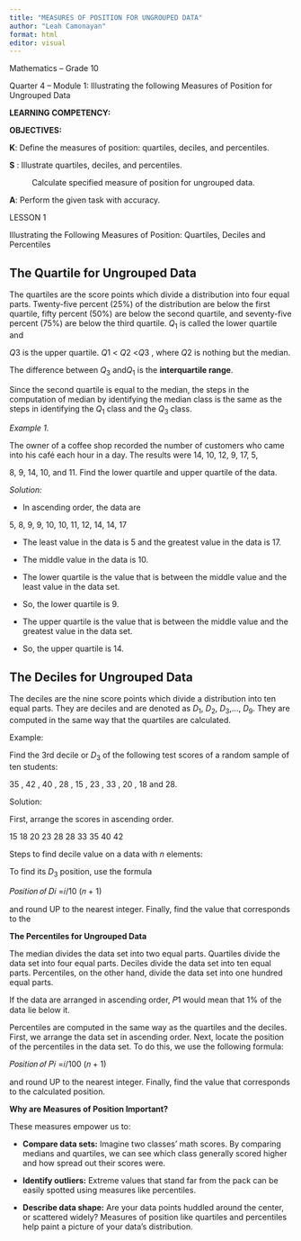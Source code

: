 ```yaml
---
title: "MEASURES OF POSITION FOR UNGROUPED DATA"
author: "Leah Camonayan"
format: html
editor: visual
---
```


Mathematics -- Grade 10

Quarter 4 -- Module 1: Illustrating the following Measures of Position for Ungrouped Data

**LEARNING COMPETENCY:**

**OBJECTIVES:**

**K**: Define the measures of position: quartiles, deciles, and percentiles.

**S** : Illustrate quartiles, deciles, and percentiles.

:   Calculate specified measure of position for ungrouped data.

**A**: Perform the given task with accuracy.

LESSON 1

Illustrating the Following Measures of Position: Quartiles, Deciles and Percentiles

## The Quartile for Ungrouped Data

The quartiles are the score points which divide a distribution into four equal parts. Twenty-five percent (25%) of the distribution are below the first quartile, fifty percent (50%) are below the second quartile, and seventy-five percent (75%) are below the third quartile. *Q*~1~ is called the lower quartile and

*Q*3 is the upper quartile. *Q*1 \< *Q*2 \<*Q*3 , where *Q*2 is nothing but the median.

The difference between *Q*~3~ and*Q*~1~ is the **interquartile range**.

Since the second quartile is equal to the median, the steps in the computation of median by identifying the median class is the same as the steps in identifying the *Q*~1~ class and the *Q*~3~ class.

*Example 1.*

The owner of a coffee shop recorded the number of customers who came into his café each hour in a day. The results were 14, 10, 12, 9, 17, 5,

8, 9, 14, 10, and 11. Find the lower quartile and upper quartile of the data.

*Solution:*

-   In ascending order, the data are

5, 8, 9, 9, 10, 10, 11, 12, 14, 14, 17

-   The least value in the data is 5 and the greatest value in the data is 17.

-   The middle value in the data is 10.

-   The lower quartile is the value that is between the middle value and the least value in the data set.

-   So, the lower quartile is 9.

-   The upper quartile is the value that is between the middle value and the greatest value in the data set.

-   So, the upper quartile is 14.

## The Deciles for Ungrouped Data

The deciles are the nine score points which divide a distribution into ten equal parts. They are deciles and are denoted as *D*~1~, *D*~2~, *D*~3~,..., *D*~9~. They are computed in the same way that the quartiles are calculated.

Example:

Find the 3rd decile or *D*~3~ of the following test scores of a random sample of ten students:

35 , 42 , 40 , 28 , 15 , 23 , 33 , 20 , 18 and 28.

Solution:

First, arrange the scores in ascending order.

15 18 20 23 28 28 33 35 40 42

Steps to find decile value on a data with *n* elements:

To find its *D*~3~ position, use the formula

𝑃𝑜𝑠𝑖𝑡𝑖𝑜𝑛 𝑜𝑓 𝐷𝑖 =𝑖/10 (𝑛 + 1)

and round UP to the nearest integer. Finally, find the value that corresponds to the

**The Percentiles for Ungrouped Data**

The median divides the data set into two equal parts. Quartiles divide the data set into four equal parts. Deciles divide the data set into ten equal parts. Percentiles, on the other hand, divide the data set into one hundred equal parts.

If the data are arranged in ascending order, 𝑃1 would mean that 1% of the data lie below it.

Percentiles are computed in the same way as the quartiles and the deciles. First, we arrange the data set in ascending order. Next, locate the position of the percentiles in the data set. To do this, we use the following formula:

𝑃𝑜𝑠𝑖𝑡𝑖𝑜𝑛 𝑜𝑓 𝑃𝑖 =𝑖/100 (𝑛 + 1)

and round UP to the nearest integer. Finally, find the value that corresponds to the calculated position.

**Why are Measures of Position Important?**

These measures empower us to:

-   **Compare data sets:** Imagine two classes' math scores. By comparing medians and quartiles, we can see which class generally scored higher and how spread out their scores were.

-   **Identify outliers:** Extreme values that stand far from the pack can be easily spotted using measures like percentiles.

-   **Describe data shape:** Are your data points huddled around the center, or scattered widely? Measures of position like quartiles and percentiles help paint a picture of your data's distribution.

